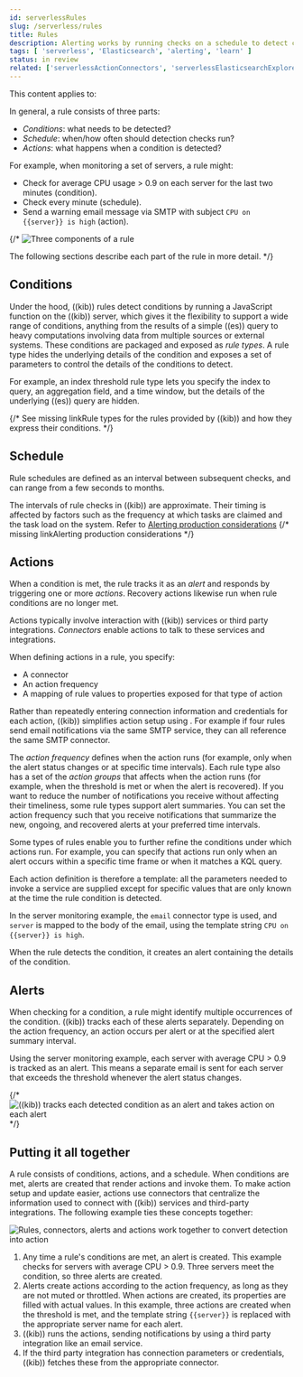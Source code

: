 ```yaml
---
id: serverlessRules
slug: /serverless/rules
title: Rules
description: Alerting works by running checks on a schedule to detect conditions defined by a rule.
tags: [ 'serverless', 'Elasticsearch', 'alerting', 'learn' ]
status: in review
related: ['serverlessActionConnectors', 'serverlessElasticsearchExploreYourDataAlertings']
---
```



<InReview />

This content applies to: <DocBadge template="elasticsearch" />

In general, a rule consists of three parts: 

* _Conditions_: what needs to be detected?
* _Schedule_: when/how often should detection checks run?
* _Actions_: what happens when a condition is detected?

For example, when monitoring a set of servers, a rule might:

* Check for average CPU usage > 0.9 on each server for the last two minutes (condition).
* Check every minute (schedule).
* Send a warning email message via SMTP with subject `CPU on {{server}} is high` (action).

{/* ![Three components of a rule](images/alerting/what-is-a-rule.svg)

The following sections describe each part of the rule in more detail. */}

## Conditions

Under the hood, ((kib)) rules detect conditions by running a JavaScript function on the ((kib)) server, which gives it the flexibility to support a wide range of conditions, anything from the results of a simple ((es)) query to heavy computations involving data from multiple sources or external systems. 
These conditions are packaged and exposed as _rule types_.
A rule type hides the underlying details of the condition and exposes a set of parameters to control the details of the conditions to detect.

For example, an index threshold rule type lets you specify the index to query, an aggregation field, and a time window, but the details of the underlying ((es)) query are hidden.

{/* See <DocBadge><DocIcon size="s" type="unlink" title="missing link"/> missing link</DocBadge><DocLink id="enKibanaRuleTypes">Rule types</DocLink> for the rules provided by ((kib)) and how they express their conditions. */}

## Schedule

Rule schedules are defined as an interval between subsequent checks, and can range from a few seconds to months.

<DocCallOut title="Important" color="warning">

The intervals of rule checks in ((kib)) are approximate. Their timing is affected by factors such as the frequency at which tasks are claimed and the task load on the system. Refer to [Alerting production considerations](((kibana-ref))/alerting-production-considerations.html)
{/*<DocBadge><DocIcon size="s" type="unlink" title="missing link"/> missing link</DocBadge><DocLink id="enKibanaAlertingProductionConsiderations">Alerting production considerations</DocLink> */}

</DocCallOut>

## Actions

When a condition is met, the rule tracks it as an _alert_ and responds by triggering one or more _actions_.
Recovery actions likewise run when rule conditions are no longer met.

Actions typically involve interaction with ((kib)) services or third party integrations.
_Connectors_ enable actions to talk to these services and integrations.

When defining actions in a rule, you specify:

* A connector
* An action frequency
* A mapping of rule values to properties exposed for that type of action

Rather than repeatedly entering connection information and credentials for each action, ((kib)) simplifies action setup using <DocLink id="serverlessActionConnectors" text="connectors"/>.
For example if four rules send email notifications via the same SMTP service, they can all reference the same SMTP connector.

The _action frequency_ defines when the action runs (for example, only when the alert status changes or at specific time intervals). 
Each rule type also has a set of the _action groups_ that affects when the action runs (for example, when the threshold is met or when the alert is recovered).
If you want to reduce the number of notifications you receive without affecting their timeliness, some rule types support alert summaries.
You can set the action frequency such that you receive notifications that summarize the new, ongoing, and recovered alerts at your preferred time intervals.

Some types of rules enable you to further refine the conditions under which actions run.
For example, you can specify that actions run only when an alert occurs within a specific time frame or when it matches a KQL query.

Each action definition is therefore a template: all the parameters needed to invoke a service are supplied except for specific values that are only known at the time the rule condition is detected. 

In the server monitoring example, the `email` connector type is used, and `server` is mapped to the body of the email, using the template string `CPU on {{server}} is high`.

When the rule detects the condition, it creates an alert containing the details of the condition.

## Alerts

When checking for a condition, a rule might identify multiple occurrences of the condition.
((kib)) tracks each of these alerts separately.
Depending on the action frequency, an action occurs per alert or at the specified alert summary interval.

Using the server monitoring example, each server with average CPU > 0.9 is tracked as an alert.
This means a separate email is sent for each server that exceeds the threshold whenever the alert status changes.

{/* ![((kib)) tracks each detected condition as an alert and takes action on each alert](images/alerting.svg) */}

## Putting it all together

A rule consists of conditions, actions, and a schedule.
When conditions are met, alerts are created that render actions and invoke them.
To make action setup and update easier, actions use connectors that centralize the information used to connect with ((kib)) services and third-party integrations.
The following example ties these concepts together:

![Rules, connectors, alerts and actions work together to convert detection into action](images/rule-concepts-summary.svg)

1. Any time a rule's conditions are met, an alert is created. This example checks for servers with average CPU \> 0.9. Three servers meet the condition, so three alerts are created. 
1. Alerts create actions according to the action frequency, as long as they are not muted or throttled. When actions are created, its properties are filled with actual values. In this example, three actions are created when the threshold is met, and the template string `{{server}}` is replaced with the appropriate server name for each alert.
1. ((kib)) runs the actions, sending notifications by using a third party integration like an email service.
1. If the third party integration has connection parameters or credentials, ((kib)) fetches these from the appropriate connector.
